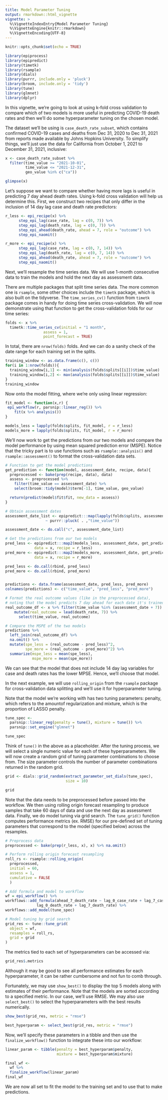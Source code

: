 ```yaml
---
title: Model Parameter Tuning
output: rmarkdown::html_vignette
vignette: >
  %\VignetteIndexEntry{Model Parameter Tuning}
  %\VignetteEngine{knitr::rmarkdown}
  %\VignetteEncoding{UTF-8}
---
```


```r
knitr::opts_chunk$set(echo = TRUE)
```


```r
library(epiprocess)
library(epipredict)
library(timetk)
library(rsample)
library(dials)
library(purrr, include.only = 'pluck')
library(broom, include.only = 'tidy')
library(tune)
library(glmnet)
library(dplyr)
```

In this vignette, we're going to look at using k-fold cross validation to compare
which of two models is more useful in predicting COVID-19 death rates and then 
we'll do some hyperparameter tuning on the chosen model.

The dataset we'll be using is `case_death_rate_subset`, which contains confirmed 
COVID-19 cases and deaths from Dec 31, 2020 to Dec 31, 2021 from reports made 
available by Johns Hopkins University. To simplify things, we'll just use the 
data for California from October 1, 2021 to December 31, 2021, inclusive:

```r
x <- case_death_rate_subset %>%
  filter(time_value >= "2021-10-01", 
         time_value <= "2021-12-31",
         geo_value %in% c("ca"))

glimpse(x)
```

Let's suppose we want to compare whether having more lags is useful in predicting 
7 day ahead death rates. Using k-fold cross validation will help us determine
this. First, we construct two recipes that only differ in the inclusion of
14 day lag case and death rate predictors:

```r
r_less <- epi_recipe(x) %>%
      step_epi_lag(case_rate, lag = c(0, 7)) %>%
      step_epi_lag(death_rate, lag = c(0, 7)) %>%
      step_epi_ahead(death_rate, ahead = 7, role = "outcome") %>%
      step_epi_naomit()

r_more <- epi_recipe(x) %>%
      step_epi_lag(case_rate, lag = c(0, 7, 14)) %>%
      step_epi_lag(death_rate, lag = c(0, 7, 14)) %>%
      step_epi_ahead(death_rate, ahead = 7, role = "outcome") %>%
      step_epi_naomit()
```

Next, we'll resample the time series data. We will use 1-month consecutive data 
to train the models and hold the next day as assessment data. 

There are multiple packages that split time series data. The more common one is
`rsample`, some other choices include the `timetk` package, which is also built
on the tidyverse. The `time_series_cv()` function from `timetk` package comes 
in handy for doing time series cross-validation. We will now demonstrate using 
that function to get the cross-validation folds for our time series:

```r
folds <- x %>%
  timetk::time_series_cv(initial = "1 month",
                 assess = 1,
                 point_forecast = TRUE)
```

In total, there are `nrow(folds)` folds. And we can do a sanity check of the 
date range for each training set in the splits. 

```r
training_window <- as.data.frame(c(), c())
for(i in 1:nrow(folds)){
  training_window[i,1] <- min(analysis(folds$splits[[i]])$time_value)
  training_window[i,2] <- max(analysis(folds$splits[[i]])$time_value)
}
training_window
```
Now onto the model fitting, where we're only using linear regression:

```r

fit_model <- function(x,r) {
 epi_workflow(r, parsnip::linear_reg()) %>%
    fit(x %>% analysis())
}

models_less = lapply(folds$splits, fit_model, r = r_less)
models_more = lapply(folds$splits, fit_model, r = r_more)

```

We'll now work to get the predictions from our two models and compare the
model performance by using mean squared prediction error (MSPE).
Notice that the tricky part is to use functions such as `rsample::analysis()`
and `rsample::assessment()` to format the cross-validation data sets. 

```r
# Function to get the model predictions
get_prediction <- function(model, assessment_date, recipe, data){
  preprocessed <- bake(prep(recipe, data), data) 
  assess <- preprocessed %>% 
    filter(time_value == assessment_date) %>%
    select(broom::tidy(model)$term[-1], time_value, geo_value)

  return(predict(model$fit$fit, new_data = assess))
}

# Obtain assessment dates
assessment_date_list <- epipredict:::map(lapply(folds$splits, assessment),
                  ~ purrr::pluck( . ,"time_value")) 

assessment_date <- do.call("c", assessment_date_list)

# Get the predictions from our two models
pred_less <- epipredict:::map2(models_less, assessment_date, get_prediction,
             data = x, recipe = r_less) 
pred_more <- epipredict:::map2(models_more, assessment_date, get_prediction,
             data = x, recipe = r_more) 

pred_less <- do.call(rbind, pred_less)
pred_more <- do.call(rbind, pred_more)


predictions <- data.frame(assessment_date, pred_less, pred_more) 
colnames(predictions) <- c("time_value", "pred_less", "pred_more")

# Format the real outcome values (like in the preprocessed data),
# noting that the model predicts 7 day ahead for each date it's trained on
real_outcome_df <- x %>% filter(time_value %in% (assessment_date + 7)) %>%
    mutate(real_outcome = lead(death_rate, 7)) %>%
      select(time_value, real_outcome)

# Compare the MSPE of the two models
predictions %>%
  left_join(real_outcome_df) %>%
  na.omit() %>%
  mutate(spe_less = (real_outcome - pred_less)^2,
         spe_more = (real_outcome - pred_more)^2) %>%
  summarize(mspe_less = mean(spe_less),
            mspe_more = mean(spe_more))
```

We can see that the model that does not include 14 day lag variables for 
case and death rates has the lower MPSE. Hence, we'll choose that model.

In the next example, we will use `rolling_origin` from the `rsample` package for 
cross-validation data splitting and we'll use it for hyperparameter tuning.

Note that the model we're working with has two tuning parameters: penalty, 
which refers to the amountof regularization and mixture, which is the 
proportion of LASSO penalty.

```r
tune_spec <- 
  parsnip::linear_reg(penalty = tune(), mixture = tune()) %>% 
  parsnip::set_engine("glmnet")

tune_spec
```

Think of `tune()` in the above as a placeholder. After the tuning process, 
we will select a single numeric value for each of these hyperparameters. 
We will now create a random grid of tuning parameter combinations to choose
from. The size parameter controls the number of parameter combinations 
returned in the random grid.

```r
grid <- dials::grid_random(extract_parameter_set_dials(tune_spec), 
                           size = 10)

grid
```
Note that the data needs to be preprocessed before passed into the 
workflow. We then using rolling origin forecast resampling to produce
samples that take 60 days of data and use the next day as assessment
data. Finally, we do model tuning via grid search. The `tune_grid()` 
function computes performance metrics (ex. RMSE) for our pre-defined 
set of tuning parameters that correspond to the model (specified 
below) across the resamples.

```r
# Preprocess data
preprocessed <- bake(prep(r_less, x), x) %>% na.omit()

# Perform rolling origin forecast resampling
roll_rs <- rsample::rolling_origin(
  preprocessed, 
  initial = 60, 
  assess = 1,
  cumulative = FALSE
  )

# Add formula and model to workflow
wf = epi_workflow() %>%
workflows::add_formula(ahead_7_death_rate ~ lag_0_case_rate + lag_7_case_rate +
              lag_0_death_rate + lag_7_death_rate) %>%
workflows::add_model(tune_spec) 

# Model tuning by grid search
grid_res <- tune::tune_grid(
  object = wf,
  resamples = roll_rs,
  grid = grid
)

```

The metrics tied to each set of hyperparameters can be accessed via:
```r
grid_res$.metrics
```
Although it may be good to see all performance estimates for each 
hyperparameter, it can be rather cumbersome and not fun to comb through.

Fortunately, we may use `show_best()` to display the top 5 models along 
with estimates of their performance. Note that the models are sorted according 
to a specified metric. In our case, we'll use RMSE. We may also use 
`select_best()` to select the hyperparameters with the best results 
numerically.

```r
show_best(grid_res, metric = "rmse")

best_hyperparam <- select_best(grid_res, metric = "rmse")
```

Now, we'll specify these parameters in a tibble and then use 
the `finalize_workflow()` function to integrate these into 
our workflow:

```r
linear_param <- tibble(penalty = best_hyperparam$penalty,
                       mixture = best_hyperparam$mixture)

final_wf <- 
  wf %>% 
  finalize_workflow(linear_param)
final_wf
```

We are now all set to fit the model to the training set and 
to use that to make predictions.
